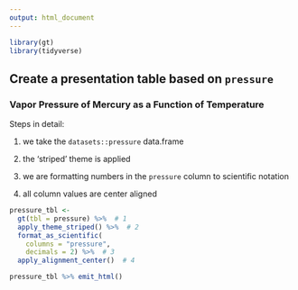 ```yaml
---
output: html_document
---
```


```r
library(gt)
library(tidyverse)
```


## Create a presentation table based on `pressure`

### Vapor Pressure of Mercury as a Function of Temperature

Steps in detail:

 1. we take the `datasets::pressure` data.frame
 
 2. the 'striped' theme is applied
 
 3. we are formatting numbers in the `pressure` column to scientific notation
 
 4. all column values are center aligned

```r
pressure_tbl <-
  gt(tbl = pressure) %>%  # 1
  apply_theme_striped() %>%  # 2
  format_as_scientific(
    columns = "pressure",
    decimals = 2) %>%  # 3
  apply_alignment_center()  # 4
```

```r
pressure_tbl %>% emit_html()
```
